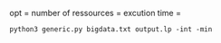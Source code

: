 opt =
number of ressources =
excution time = 

```
python3 generic.py bigdata.txt output.lp -int -min
```
